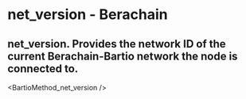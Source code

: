 # net_version - Berachain

## net_version. Provides the network ID of the current Berachain-Bartio network the node is connected to.


<BartioMethod_net_version />
